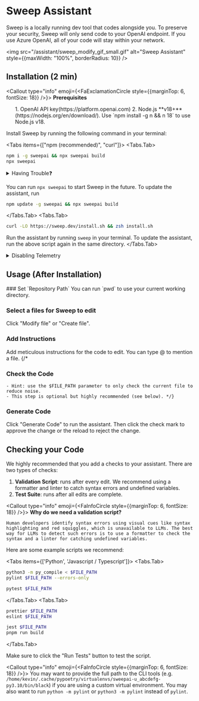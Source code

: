 
# Sweep Assistant

Sweep is a locally running dev tool that codes alongside you. To preserve your security, Sweep will only send code to your OpenAI endpoint. If you use Azure OpenAI, all of your code will stay within your network.

<img src="/assistant/sweep_modify_gif_small.gif" alt="Sweep Assistant" style={{maxWidth: "100%", borderRadius: 10}} />

## Installation (2 min)

<Callout type="info" emoji={<FaExclamationCircle style={{marginTop: 6, fontSize: 18}} />}>
**Prerequisites**
<ol style={{marginTop: 5}}>
1. OpenAI API key(https://platform.openai.com)
2. Node.js **v18+**(https://nodejs.org/en/download/). Use `npm install -g n && n 18` to use Node.js v18.
</ol>
</Callout>

Install Sweep by running the following command in your terminal:

<Tabs items={["npm (recommended)", "curl"]}>
  <Tabs.Tab>
```sh filename="terminal"
npm i -g sweepai && npx sweepai build
npx sweepai
```

<details>
<summary>Having Trouble❓</summary>
1. If you see a build error, you may be on version 16 of Node.js. You can upgrade to version 18 by running the following command:
```sh filename="terminal"
npm install -g n && n 18
```

2. If you see a permissions issue, you can fix it by running the following command:
```sh filename="terminal"
sudo (npm i -g sweepai && npx sweepai build)
```
</details>

You can run `npx sweepai` to start Sweep in the future. To update the assistant, run

```sh filename="terminal"
npm update -g sweepai && npx sweepai build
```
  </Tabs.Tab>
  <Tabs.Tab>
```sh filename="terminal"
curl -LO https://sweep.dev/install.sh && zsh install.sh
```

Run the assistant by running `sweep` in your terminal. To update the assistant, run the above script again in the same directory.
  </Tabs.Tab>
</Tabs>

<details>
<summary>Disabling Telemetry</summary>
We collect telemetry (not code) to improve the assistant, such as the types of tasks you're asking Sweep to handle.

To disable telemetry, add `NEXT_PUBLIC_NO_TELEMETRY=true` to your `.env` in your Sweep Assistant directory.

You can find where the Sweep directory is cloned by running `which sweep`. For example, if `which sweep` yields `sweep: aliased to npm start --prefix /home/bob/sweep/platform`, then you would run:

```sh filename="terminal"
cd /home/bob/sweep
echo "NEXT_PUBLIC_NO_TELEMETRY=true" >> platform/.env
```
</details>

## Usage (After Installation)

<Steps>
### Set `Repository Path`
You can run `pwd` to use your current working directory.

### Select a files for Sweep to edit
Click "Modify file" or "Create file".

### Add Instructions
Add meticulous instructions for the code to edit. You can type @ to mention a file.
{/*
### Check the Code
    - Hint: use the $FILE_PATH parameter to only check the current file to reduce noise.
    - This step is optional but highly recommended (see below). */}

### Generate Code
Click "Generate Code" to run the assistant. Then click the check mark to approve the change or the reload to reject the change.
</Steps>

## Checking your Code

We highly recommended that you add a checks to your assistant. There are two types of checks:

1. **Validation Script**: runs after every edit. We recommend using a formatter and linter to catch syntax errors and undefined variables.
2. **Test Suite**: runs after all edits are complete.

<Callout type="info" emoji={<FaInfoCircle style={{marginTop: 6, fontSize: 18}} />}>
    **Why do we need a validation script?**

    Human developers identify syntax errors using visual cues like syntax highlighting and red squiggles, which is unavailable to LLMs. The best way for LLMs to detect such errors is to use a formatter to check the syntax and a linter for catching undefined variables.
</Callout>

Here are some example scripts we recommend:

<Tabs items={['Python', 'Javascript / Typescript']}>
  <Tabs.Tab>
```sh filename="Validation Script"
python3 -m py_compile < $FILE_PATH
pylint $FILE_PATH --errors-only
```

```sh filename="Test Suite"
pytest $FILE_PATH
```
  </Tabs.Tab>
  <Tabs.Tab>
```sh filename="Validation Script"
prettier $FILE_PATH
eslint $FILE_PATH
```

```sh filename="Test Suite"
jest $FILE_PATH
pnpm run build
```
  </Tabs.Tab>
</Tabs>

Make sure to click the "Run Tests" button to test the script.

<Callout type="info" emoji={<FaInfoCircle style={{marginTop: 6, fontSize: 18}} />}>
  You may want to provide the full path to the CLI tools (e.g. `/home/kevin/.cache/pypoetry/virtualenvs/sweepai-u_abcdefg-py3.10/bin/black`) if you are using a custom virtual environment. You may also want to run `python -m pylint` or `python3 -m pylint` instead of `pylint`.
</Callout>
